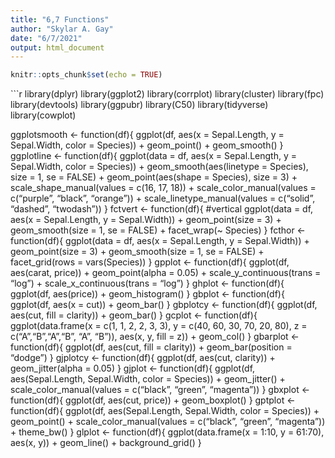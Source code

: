---
title: "6,7 Functions"
author: "Skylar A. Gay"
date: "6/7/2021"
output: html_document
---

```{r setup, include=FALSE}
knitr::opts_chunk$set(echo = TRUE)
```
```{r}
library(dplyr)
library(ggplot2)
library(corrplot)
library(cluster) 
library(fpc)
library(devtools)
library(ggpubr)
library(C50)
library(tidyverse)
library(cowplot)

ggplotsmooth <- function(df){
  ggplot(df, aes(x = Sepal.Length, y = Sepal.Width, color = Species)) + 
    geom_point() + 
    geom_smooth()
}
ggplotline <- function(df){
  ggplot(data = df, aes(x = Sepal.Length, y = Sepal.Width, color = Species)) + 
    geom_smooth(aes(linetype = Species), size = 1, se = FALSE) + 
    geom_point(aes(shape = Species), size = 3) + 
    scale_shape_manual(values = c(16, 17, 18)) + 
    scale_color_manual(values = c("purple",
                                  "black",
                                  "orange")) + 
    scale_linetype_manual(values = c("solid",
                                     "dashed",
                                     "twodash"))
}
fctvert <- function(df){ #vertical
  ggplot(data = df, aes(x = Sepal.Length, y = Sepal.Width)) + 
    geom_point(size = 3) + 
    geom_smooth(size = 1, se = FALSE) + 
    facet_wrap(~ Species)
}
fcthor <- function(df){
  ggplot(data = df, aes(x = Sepal.Length, y = Sepal.Width)) + 
    geom_point(size = 3) + 
    geom_smooth(size = 1, se = FALSE) + 
    facet_grid(rows = vars(Species))
}
gpplot <- function(df){
  ggplot(df, aes(carat, price)) + 
    geom_point(alpha = 0.05) + 
    scale_y_continuous(trans = "log") + 
    scale_x_continuous(trans = "log")
}
ghplot <- function(df){
  ggplot(df, aes(price)) + 
    geom_histogram()
}
gbplot <- function(df){
  ggplot(df, aes(x = cut)) + 
    geom_bar()
}
gbplotcy <- function(df){
  ggplot(df, aes(cut, fill = clarity)) + 
    geom_bar()
}
gcplot <- function(df){
  ggplot(data.frame(x = c(1, 1, 2, 2, 3, 3), 
                    y = c(40, 60, 30, 70, 20, 80), 
                    z = c("A","B","A","B", "A", "B")), aes(x, y, fill = z)) + 
    geom_col()
}
gbarplot <- function(df){
  ggplot(df, aes(cut, fill = clarity)) + 
    geom_bar(position = "dodge")
}
gjplotcy <- function(df){
  ggplot(df, aes(cut, clarity)) + 
    geom_jitter(alpha = 0.05)
}
gjplot <- function(df){
  ggplot(df, aes(Sepal.Length, Sepal.Width, color = Species)) + 
    geom_jitter() + 
    scale_color_manual(values = c("black",
                                  "green",
                                  "magenta"))
}
gbxplot <- function(df){
  ggplot(df, aes(cut, price)) + 
    geom_boxplot()
}
gptplot <- function(df){
  ggplot(df, aes(Sepal.Length, Sepal.Width, color = Species)) + 
    geom_point() + 
    scale_color_manual(values = c("black",
                                  "green",
                                  "magenta")) +
    theme_bw()
}
glplot <- function(df){
  ggplot(data.frame(x = 1:10, 
                    y = 61:70), aes(x, y)) + 
    geom_line() + 
    background_grid()
}